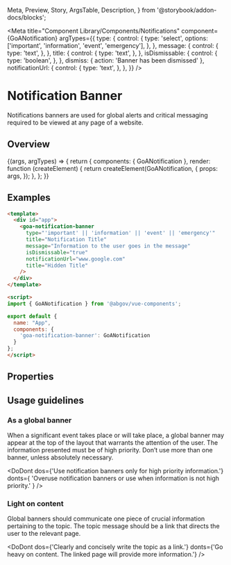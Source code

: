   Meta,
  Preview,
  Story,
  ArgsTable,
  Description,
} from '@storybook/addon-docs/blocks';


<Meta
  title="Component Library/Components/Notifications"
  component={GoANotification}
  argTypes={{
    type: {
      control: {
        type: 'select',
        options: ['important', 'information', 'event', 'emergency'],
      },
    },
    message: {
      control: {
        type: 'text',
      },
    },
    title: {
      control: {
        type: 'text',
      },
    },
    isDismissable: {
      control: {
        type: 'boolean',
      },
    },
    dismiss: { action: 'Banner has been dismissed' },
    notificationUrl: {
      control: {
        type: 'text',
      },
    },
  }}
/>

# Notification Banner

Notifications banners are used for global alerts and critical messaging required to be viewed at any page of a website.

## Overview

<Canvas>
  <Story
    name="Banner"
    args={{
      type: 'information',
      message: 'Information to the user goes in the content',
      isDismissable: true,
      notificationUrl: '#',
      title: 'Hidden Title',
    }}
  >
    {(args, argTypes) => {
      return {
        components: { GoANotification },
        render: function (createElement) {
          return createElement(GoANotification, {
            props: args,
          });
        },
      };
    }}
  </Story>
</Canvas>

## Examples

```html
<template>
  <div id="app">
    <goa-notification-banner
      type="'important' || 'information' || 'event' || 'emergency'"
      title="Notification Title"
      message="Information to the user goes in the message"
      isDismissable="true"
      notificationUrl="www.google.com"
      title="Hidden Title"
    />
  </div>
</template>

<script>
import { GoANotification } from '@abgov/vue-components';

export default {
  name: "App",
  components: {
    'goa-notification-banner': GoANotification
  }
};
</script>

```
## Properties

<Description of={GoANotification} />
<ArgsTable of={GoANotification} />

## Usage guidelines

### As a global banner

When a significant event takes place or will take place, a global banner may appear at the top of the layout that warrants the attention of the user. The information presented must be of high priority. Don’t use more than one banner, unless absolutely necessary.

<DoDont
  dos={'Use notification banners only for high priority information.'}
  donts={
    'Overuse notification banners or use when information is not high priority.'
  }
/>

### Light on content

Global banners should communicate one piece of crucial information pertaining to the topic. The topic message should be a link that directs the user to the relevant page.

<DoDont
  dos={'Clearly and concisely write the topic as a link.'}
  donts={'Go heavy on content. The linked page will provide more information.'}
/>
